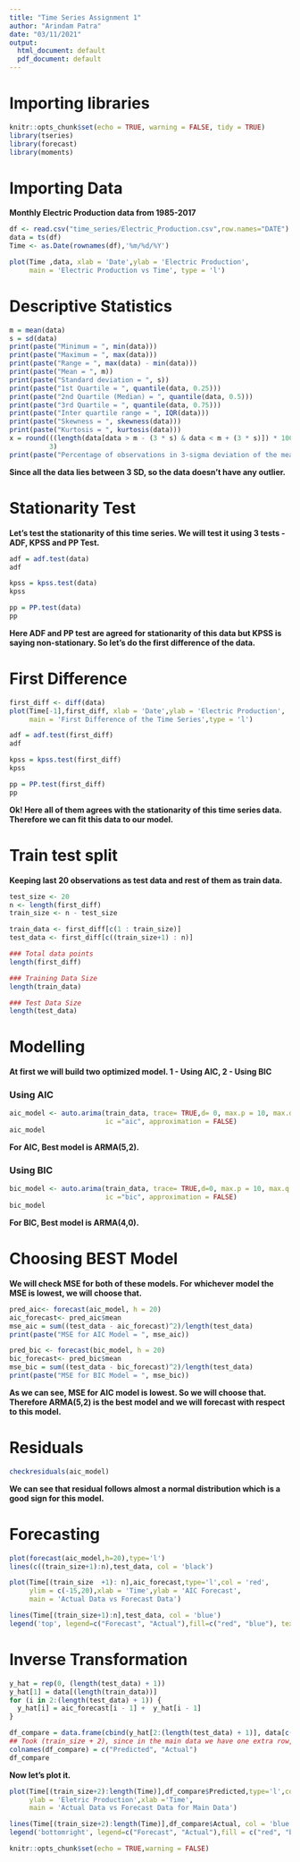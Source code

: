 ---
title: "Time Series Assignment 1"
author: "Arindam Patra"
date: "03/11/2021"
output:
  html_document: default
  pdf_document: default
---


# Importing libraries
```{r}
knitr::opts_chunk$set(echo = TRUE, warning = FALSE, tidy = TRUE)
library(tseries)
library(forecast)
library(moments)
```
# Importing Data
**Monthly Electric Production data from 1985-2017**
```{r}
df <- read.csv("time_series/Electric_Production.csv",row.names="DATE")
data = ts(df)
Time <- as.Date(rownames(df),'%m/%d/%Y')

plot(Time ,data, xlab = 'Date',ylab = 'Electric Production',
     main = 'Electric Production vs Time', type = 'l')
```

# Descriptive Statistics
```{r}

m = mean(data)
s = sd(data)
print(paste("Minimum = ", min(data)))
print(paste("Maximum = ", max(data)))
print(paste("Range = ", max(data) - min(data)))
print(paste("Mean = ", m))
print(paste("Standard deviation = ", s))
print(paste("1st Quartile = ", quantile(data, 0.25)))
print(paste("2nd Quartile (Median) = ", quantile(data, 0.5)))
print(paste("3rd Quartile = ", quantile(data, 0.75)))
print(paste("Inter quartile range = ", IQR(data)))
print(paste("Skewness = ", skewness(data)))
print(paste("Kurtosis = ", kurtosis(data)))
x = round(((length(data[data > m - (3 * s) & data < m + (3 * s)]) * 100)/length(data)),
          3)
print(paste("Percentage of observations in 3-sigma deviation of the mean = ", x, "%"))

```
**Since all the data lies between 3 SD, so the data doesn't have any outlier.**

# Stationarity Test
**Let's test the stationarity of this time series. We will test it using 3 tests - ADF, KPSS and PP Test.**
```{r}
adf = adf.test(data)
adf
```
```{r}
kpss = kpss.test(data)
kpss
```
```{r}
pp = PP.test(data)
pp
```
**Here ADF and PP test are agreed for stationarity of this data but KPSS is saying non-stationary. So let's do the first difference of the data.**

# First Difference

```{r}
first_diff <- diff(data)
plot(Time[-1],first_diff, xlab = 'Date',ylab = 'Electric Production',
     main = 'First Difference of the Time Series',type = 'l')
```

```{r}
adf = adf.test(first_diff)
adf
```

```{r}
kpss = kpss.test(first_diff)
kpss
```

```{r}
pp = PP.test(first_diff)
pp
```
**Ok! Here all of them agrees with the stationarity of this time series data. Therefore we can fit this data to our model.** 

# Train test split
**Keeping last 20 observations as test data and rest of them as train data.**
```{r}
test_size <- 20
n <- length(first_diff)
train_size <- n - test_size

train_data <- first_diff[c(1 : train_size)]
test_data <- first_diff[c((train_size+1) : n)]
```

```{r}
### Total data points
length(first_diff)
```
```{r}
### Training Data Size
length(train_data)
```
```{r}
### Test Data Size
length(test_data)
```


# Modelling
**At first we will build two optimized model. 1 - Using AIC, 2 - Using BIC**

### Using AIC

```{r}
aic_model <- auto.arima(train_data, trace= TRUE,d= 0, max.p = 10, max.q = 10, 
                        ic ="aic", approximation = FALSE)
aic_model
```
**For AIC, Best model is ARMA(5,2).**

### Using BIC
```{r}
bic_model <- auto.arima(train_data, trace= TRUE,d=0, max.p = 10, max.q = 10, 
                        ic ="bic", approximation = FALSE)
bic_model
```
**For BIC, Best model is ARMA(4,0).**

# Choosing BEST Model
**We will check MSE for both of these models. For whichever model the MSE is lowest, we will choose that.**
```{r}
pred_aic<- forecast(aic_model, h = 20)
aic_forecast<- pred_aic$mean
mse_aic = sum((test_data - aic_forecast)^2)/length(test_data)
print(paste("MSE for AIC Model = ", mse_aic))
```


```{r}
pred_bic <- forecast(bic_model, h = 20)
bic_forecast<- pred_bic$mean
mse_bic = sum((test_data - bic_forecast)^2)/length(test_data)
print(paste("MSE for BIC Model = ", mse_bic))
```
**As we can see, MSE for AIC model is lowest. So we will choose that.**
**Therefore ARMA(5,2) is the best model and we will forecast with respect to this model.**


# Residuals
```{r}
checkresiduals(aic_model)
```
**We can see that residual follows almost a normal distribution which is a good sign for this model.**

# Forecasting
```{r}
plot(forecast(aic_model,h=20),type='l')
lines(c((train_size+1):n),test_data, col = 'black')

```
```{r}
plot(Time[(train_size  +1): n],aic_forecast,type='l',col = 'red',
     ylim = c(-15,20),xlab = 'Time',ylab = 'AIC Forecast',
     main = 'Actual Data vs Forecast Data')

lines(Time[(train_size+1):n],test_data, col = 'blue')
legend('top', legend=c("Forecast", "Actual"),fill=c("red", "blue"), text.font=4)
```

# Inverse Transformation

```{r}
y_hat = rep(0, (length(test_data) + 1))
y_hat[1] = data[(length(train_data))]
for (i in 2:(length(test_data) + 1)) {
  y_hat[i] = aic_forecast[i - 1] +  y_hat[i - 1] 
}

df_compare = data.frame(cbind(y_hat[2:(length(test_data) + 1)], data[c((train_size+2) : length(Time))]))
## Took (train_size + 2), since in the main data we have one extra row, first one.
colnames(df_compare) = c("Predicted", "Actual")
df_compare
```

**Now let's plot it.**

```{r}
plot(Time[(train_size+2):length(Time)],df_compare$Predicted,type='l',col = 'red', ylim = c(80,130),
     ylab = 'Eletric Production',xlab ='Time', 
     main = 'Actual Data vs Forecast Data for Main Data')

lines(Time[(train_size+2):length(Time)],df_compare$Actual, col = 'blue')
legend('bottomright', legend=c("Forecast", "Actual"),fill = c("red", "blue"), text.font=4)
```



```{r setup, include=FALSE}
knitr::opts_chunk$set(echo = TRUE,warning = FALSE)
```

